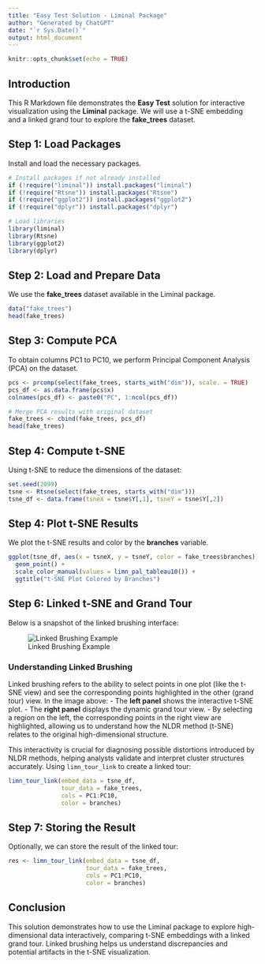 ```yaml
---
title: "Easy Test Solution - Liminal Package"
author: "Generated by ChatGPT"
date: "`r Sys.Date()`"
output: html_document
---
```


```r
knitr::opts_chunk$set(echo = TRUE)
```

## Introduction

This R Markdown file demonstrates the **Easy Test** solution for interactive visualization using the **Liminal** package. We will use a t-SNE embedding and a linked grand tour to explore the **fake_trees** dataset.

## Step 1: Load Packages

Install and load the necessary packages.

```r
# Install packages if not already installed
if (!require("liminal")) install.packages("liminal")
if (!require("Rtsne")) install.packages("Rtsne")
if (!require("ggplot2")) install.packages("ggplot2")
if (!require("dplyr")) install.packages("dplyr")

# Load libraries
library(liminal)
library(Rtsne)
library(ggplot2)
library(dplyr)
```

## Step 2: Load and Prepare Data

We use the **fake_trees** dataset available in the Liminal package.

```r
data("fake_trees")
head(fake_trees)
```

## Step 3: Compute PCA

To obtain columns PC1 to PC10, we perform Principal Component Analysis (PCA) on the dataset.

```r
pcs <- prcomp(select(fake_trees, starts_with("dim")), scale. = TRUE)
pcs_df <- as.data.frame(pcs$x)
colnames(pcs_df) <- paste0("PC", 1:ncol(pcs_df))

# Merge PCA results with original dataset
fake_trees <- cbind(fake_trees, pcs_df)
head(fake_trees)
```

## Step 4: Compute t-SNE

Using t-SNE to reduce the dimensions of the dataset:

```r
set.seed(2099)
tsne <- Rtsne(select(fake_trees, starts_with("dim")))
tsne_df <- data.frame(tsneX = tsne$Y[,1], tsneY = tsne$Y[,2])
```

## Step 4: Plot t-SNE Results

We plot the t-SNE results and color by the **branches** variable.

```r
ggplot(tsne_df, aes(x = tsneX, y = tsneY, color = fake_trees$branches)) +
  geom_point() +
  scale_color_manual(values = limn_pal_tableau10()) +
  ggtitle("t-SNE Plot Colored by Branches")
```

## Step 6: Linked t-SNE and Grand Tour

Below is a snapshot of the linked brushing interface:

![Linked Brushing Example](image.png)

### Understanding Linked Brushing

Linked brushing refers to the ability to select points in one plot (like the t-SNE view) and see the corresponding points highlighted in the other (grand tour) view. In the image above: - The **left panel** shows the interactive t-SNE plot. - The **right panel** displays the dynamic grand tour view. - By selecting a region on the left, the corresponding points in the right view are highlighted, allowing us to understand how the NLDR method (t-SNE) relates to the original high-dimensional structure.

This interactivity is crucial for diagnosing possible distortions introduced by NLDR methods, helping analysts validate and interpret cluster structures accurately. Using `limn_tour_link` to create a linked tour:

```r
limn_tour_link(embed_data = tsne_df,
               tour_data = fake_trees,
               cols = PC1:PC10,
               color = branches)
```

## Step 7: Storing the Result

Optionally, we can store the result of the linked tour:

```r
res <- limn_tour_link(embed_data = tsne_df,
                      tour_data = fake_trees,
                      cols = PC1:PC10,
                      color = branches)
```

## Conclusion

This solution demonstrates how to use the Liminal package to explore high-dimensional data interactively, comparing t-SNE embeddings with a linked grand tour. Linked brushing helps us understand discrepancies and potential artifacts in the t-SNE visualization.
